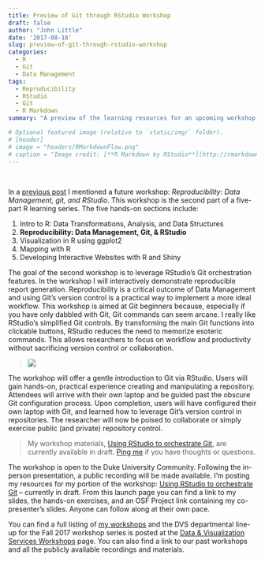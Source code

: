 ```yaml
---
title: Preview of Git through RStudio Workshop
draft: false
author: "John Little"
date: '2017-08-18'
slug: preview-of-git-through-rstudio-workshop
categories:
  - R
  - Git
  - Data Management
tags:
  - Reproducibility
  - RStudio
  - Git
  - R Markdown
summary: "A preview of the learning resources for an upcoming workshop; *Reproducibility: Data Management, Git, & RStudio*"

# Optional featured image (relative to `static/img/` folder).  
# [header]
# image = "headers/RMarkdownFlow.png"
# caption = "Image credit: [**R Markdown by RStudio**](http://rmarkdown.rstudio.com/authoring_quick_tour.html)"
---
```


&nbsp; 

In a [previous post](/post/2017-07-05-reproducibility-data-management-git-rstudio/) I mentioned a future workshop:  *Reproducibility: Data Management, git, and RStudio*.  This workshop is the second part of a five-part R learning series.  The five hands-on sections include:

1. Intro to R: Data Transformations, Analysis, and Data Structures
1. **Reproducibility: Data Management, Git, & RStudio**
1. Visualization in R using ggplot2
1. Mapping with R
1. Developing Interactive Websites with R and Shiny

The goal of the second workshop is to leverage RStudio's Git orchestration features.  In the workshop I will interactively demonstrate reproducible report generation.  Reproducibility is a critical outcome of Data Management and using Git's version control is a practical way to implement a more ideal workflow.  This workshop is aimed at Git beginners because, especially if you have only dabbled with Git, Git commands can seem arcane.  I really like RStudio's simplified Git controls.  By transforming the main Git functions into clickable buttons, RStudio reduces the need to memorize esoteric commands.  This allows researchers to focus on workflow and productivity without sacrificing version control or collaboration. 

> [![](https://imgs.xkcd.com/comics/git.png)](https://xkcd.com/1597/)

The workshop will offer a gentle introduction to Git via RStudio.  Users will gain hands-on, practical experience creating and manipulating a repository.  Attendees will arrive with their own laptop and be guided past the obscure Git configuration process.  Upon completion, users will have configured their own laptop with Git, and learned how to leverage Git's version control in repositories. The researcher will now be poised to collaborate or simply exercise public (and private) repository control.  

> My workshop materials, [Using RStudio to orchestrate Git](https://rfun.netlify.com/git/), are currently available in draft.  [Ping me](/#contact) if you have thoughts or questions.

The workshop is open to the Duke University Community.  Following the in-person presentation,  a public recording will be made available.  I'm posting my resources for my portion of the workshop: [Using RStudio to orchestrate Git](https://rfun.netlify.com/git/) -- currently in draft.  From this launch page you can find a link to my slides, the hands-on exercises, and an OSF Project link containing my co-presenter's slides.  Anyone can follow along at their own pace.  

You can find a full listing of [my workshops](/publication/) and the DVS departmental line-up for the Fall 2017 workshop series is posted at the [Data & Visualization Services Workshops](http://library.duke.edu/data/news) page.  You can also find a link to our past workshops and all the publicly available recordings and materials.  